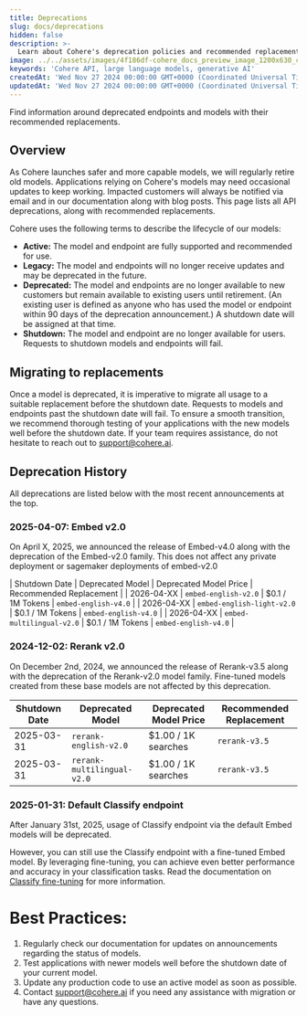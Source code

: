 ```yaml
---
title: Deprecations
slug: docs/deprecations
hidden: false
description: >-
  Learn about Cohere's deprecation policies and recommended replacements
image: ../../assets/images/4f186df-cohere_docs_preview_image_1200x630_copy.jpg
keywords: 'Cohere API, large language models, generative AI'
createdAt: 'Wed Nov 27 2024 00:00:00 GMT+0000 (Coordinated Universal Time)'
updatedAt: 'Wed Nov 27 2024 00:00:00 GMT+0000 (Coordinated Universal Time)'
---
```

Find information around deprecated endpoints and models with their recommended replacements. 

## Overview
As Cohere launches safer and more capable models, we will regularly retire old models. Applications relying on Cohere's models may need occasional updates to keep working. Impacted customers will always be notified via email and in our documentation along with blog posts.
This page lists all API deprecations, along with recommended replacements. 

Cohere uses the following terms to describe the lifecycle of our models: 
- **Active:** The model and endpoint are fully supported and recommended for use. 
- **Legacy:** The model and endpoints will no longer receive updates and may be deprecated in the future.
- **Deprecated:** The model and endpoints are no longer available to new customers but remain available to existing users until retirement. (An existing user is defined as anyone who has used the model or endpoint within 90 days of the deprecation announcement.) A shutdown date will be assigned at that time.
- **Shutdown:** The model and endpoint are no longer available for users. Requests to shutdown models and endpoints will fail.

## Migrating to replacements
Once a model is deprecated, it is imperative to migrate all usage to a suitable replacement before the shutdown date. Requests to models and endpoints past the shutdown date will fail. 
To ensure a smooth transition, we recommend thorough testing of your applications with the new models well before the shutdown date. If your team requires assistance, do not hesitate to reach out to support@cohere.ai.

## Deprecation History
All deprecations are listed below with the most recent announcements at the top.

### 2025-04-07: Embed v2.0
On April X, 2025, we announced the release of Embed-v4.0 along with the deprecation of the Embed-v2.0 family. This does not affect any private deployment or sagemaker deployments of embed-v2.0

| Shutdown Date	| Deprecated Model	          | Deprecated Model Price	| Recommended Replacement   |
| 2026-04-XX		| `embed-english-v2.0`	      | $0.1 / 1M Tokens	      | `embed-english-v4.0`      |
| 2026-04-XX		| `embed-english-light-v2.0`	| $0.1 / 1M Tokens	      | `embed-english-v4.0`      | 
| 2026-04-XX		| `embed-multilingual-v2.0`	  | $0.1 / 1M Tokens	      | `embed-english-v4.0`      |

### 2024-12-02: Rerank v2.0
On December 2nd, 2024, we announced the release of Rerank-v3.5 along with the deprecation of the Rerank-v2.0 model family. 
Fine-tuned models created from these base models are not affected by this deprecation.

| Shutdown Date| Deprecated Model| Deprecated Model Price| Recommended Replacement|
|--------------|-----------------|-----------------------|------------------------|
| 2025-03-31 | `rerank-english-v2.0` | $1.00 / 1K searches | `rerank-v3.5`|
| 2025-03-31 | `rerank-multilingual-v2.0` | $1.00 / 1K searches | `rerank-v3.5`|

### 2025-01-31: Default Classify endpoint
After January 31st, 2025, usage of Classify endpoint via the default Embed models will be deprecated.

However, you can still use the Classify endpoint with a fine-tuned Embed model. By leveraging fine-tuning, you can achieve even better performance and accuracy in your classification tasks. Read the documentation on [Classify fine-tuning](https://docs.cohere.com/docs/classify-fine-tuning) for more information.

# Best Practices: 
1. Regularly check our documentation for updates on announcements regarding the status of models.
2. Test applications with newer models well before the shutdown date of your current model.
3. Update any production code to use an active model as soon as possible.
4. Contact support@cohere.ai if you need any assistance with migration or have any questions. 